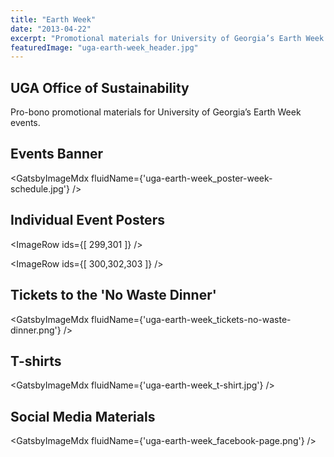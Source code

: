 ```yaml
---
title: "Earth Week"
date: "2013-04-22"
excerpt: "Promotional materials for University of Georgia’s Earth Week events including: a logo, posters, flyers, and social media materials."
featuredImage: "uga-earth-week_header.jpg"
---
```



## UGA Office of Sustainability

Pro-bono promotional materials for University of Georgia’s Earth Week events.

## Events Banner

<GatsbyImageMdx fluidName={'uga-earth-week_poster-week-schedule.jpg'} />

## Individual Event Posters

<ImageRow ids={[ 299,301 ]} />

<ImageRow ids={[ 300,302,303 ]} />

## Tickets to the 'No Waste Dinner'

<GatsbyImageMdx fluidName={'uga-earth-week_tickets-no-waste-dinner.png'} />

## T-shirts

<GatsbyImageMdx fluidName={'uga-earth-week_t-shirt.jpg'} />

## Social Media Materials

<GatsbyImageMdx fluidName={'uga-earth-week_facebook-page.png'} />

